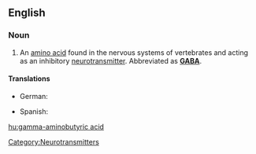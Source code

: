 ==English==
{{wikipedia}}

===Noun===
{{en-noun|-|sg=[[gamma]]-[[aminobutyric]] [[acid]]}}

# {{context|biochemistry|physiology}} An [[amino acid]] found in the nervous systems of vertebrates and acting as an inhibitory [[neurotransmitter]].  Abbreviated as '''[[GABA]]'''.

====Translations====
{{trans-top|amino acid}}
* German: {{t+|de|4-Aminobutansäure|f}}
{{trans-mid}}
* Spanish: {{t-|es|ácido gamma-aminobutírico|m}}
{{trans-bottom}}

[[Category:Neurotransmitters]]

[[hu:gamma-aminobutyric acid]]